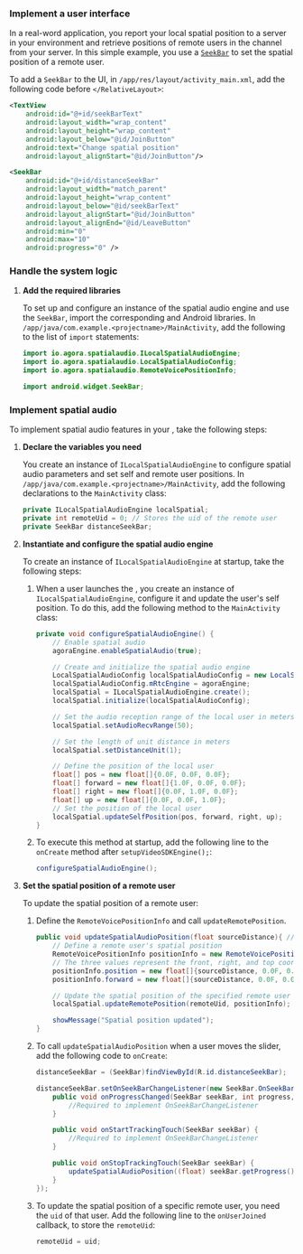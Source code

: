 <PlatformWrapper platform="android">

### Implement a user interface

In a real-word application, you report your local spatial position to a server in your environment and retrieve positions of remote users in the channel from your server. In this simple example, you use a [`SeekBar`](https://developer.android.com/reference/android/widget/SeekBar) to set the spatial position of a remote user. 

To add a `SeekBar` to the UI, in `/app/res/layout/activity_main.xml`, add the following code before `</RelativeLayout>`:

```xml
<TextView
    android:id="@+id/seekBarText"
    android:layout_width="wrap_content"
    android:layout_height="wrap_content"
    android:layout_below="@id/JoinButton"
    android:text="Change spatial position"
    android:layout_alignStart="@id/JoinButton"/>

<SeekBar
    android:id="@+id/distanceSeekBar"
    android:layout_width="match_parent"
    android:layout_height="wrap_content"
    android:layout_below="@id/seekBarText"
    android:layout_alignStart="@id/JoinButton"
    android:layout_alignEnd="@id/LeaveButton"
    android:min="0"
    android:max="10"
    android:progress="0" />
```

### Handle the system logic

1. **Add the required libraries**

    To set up and configure an instance of the spatial audio engine and use the `SeekBar`, import the corresponding <Vg k="COMPANY" /> and Android libraries. In `/app/java/com.example.<projectname>/MainActivity`, add the following to the list of `import` statements:

    ```java
    import io.agora.spatialaudio.ILocalSpatialAudioEngine;
    import io.agora.spatialaudio.LocalSpatialAudioConfig;
    import io.agora.spatialaudio.RemoteVoicePositionInfo;

    import android.widget.SeekBar;
    ```

### Implement spatial audio

To implement spatial audio features in your <Vpl k="CLIENT" />, take the following steps:

1. **Declare the variables you need**

    You create an instance of `ILocalSpatialAudioEngine` to configure spatial audio parameters and set self and remote user positions. In `/app/java/com.example.<projectname>/MainActivity`, add the following declarations to the `MainActivity` class:

    ```java
    private ILocalSpatialAudioEngine localSpatial;
    private int remoteUid = 0; // Stores the uid of the remote user
    private SeekBar distanceSeekBar;
    ```

1. **Instantiate and configure the spatial audio engine**

    To create an instance of `ILocalSpatialAudioEngine` at startup, take the following steps:

    1. When a user launches the <Vpl k="CLIENT" />, you create an instance of `ILocalSpatialAudioEngine`, configure it and update the user's self position. To do this, add the following method to the `MainActivity` class:

        ```java
        private void configureSpatialAudioEngine() {
            // Enable spatial audio
            agoraEngine.enableSpatialAudio(true);

            // Create and initialize the spatial audio engine
            LocalSpatialAudioConfig localSpatialAudioConfig = new LocalSpatialAudioConfig();
            localSpatialAudioConfig.mRtcEngine = agoraEngine;
            localSpatial = ILocalSpatialAudioEngine.create();
            localSpatial.initialize(localSpatialAudioConfig);

            // Set the audio reception range of the local user in meters
            localSpatial.setAudioRecvRange(50);

            // Set the length of unit distance in meters
            localSpatial.setDistanceUnit(1);

            // Define the position of the local user
            float[] pos = new float[]{0.0F, 0.0F, 0.0F};
            float[] forward = new float[]{1.0F, 0.0F, 0.0F};
            float[] right = new float[]{0.0F, 1.0F, 0.0F};
            float[] up = new float[]{0.0F, 0.0F, 1.0F};
            // Set the position of the local user
            localSpatial.updateSelfPosition(pos, forward, right, up);
        }
        ```

    1. To execute this method at startup, add the following line to the `onCreate` method after `setupVideoSDKEngine();`:

        ```java
        configureSpatialAudioEngine();
        ```

1. **Set the spatial position of a remote user**

    To update the spatial position of a remote user:

    1. Define the `RemoteVoicePositionInfo` and call `updateRemotePosition`. 

        ```java
        public void updateSpatialAudioPosition(float sourceDistance){ //View view){
            // Define a remote user's spatial position
            RemoteVoicePositionInfo positionInfo = new RemoteVoicePositionInfo();
            // The three values represent the front, right, and top coordinates
            positionInfo.position = new float[]{sourceDistance, 0.0F, 0.0F};
            positionInfo.forward = new float[]{sourceDistance, 0.0F, 0.0F};

            // Update the spatial position of the specified remote user
            localSpatial.updateRemotePosition(remoteUid, positionInfo);

            showMessage("Spatial position updated");
        }
        ```

    1. To call `updateSpatialAudioPosition` when a user moves the slider, add the following code to `onCreate`:

        ```java
        distanceSeekBar = (SeekBar)findViewById(R.id.distanceSeekBar);

        distanceSeekBar.setOnSeekBarChangeListener(new SeekBar.OnSeekBarChangeListener() {
            public void onProgressChanged(SeekBar seekBar, int progress, boolean fromUser) {
                //Required to implement OnSeekBarChangeListener
            }

            public void onStartTrackingTouch(SeekBar seekBar) {
                //Required to implement OnSeekBarChangeListener
            }

            public void onStopTrackingTouch(SeekBar seekBar) {
                updateSpatialAudioPosition((float) seekBar.getProgress());
            }
        });
        ```

    1. To update the spatial position of a specific remote user, you need the `uid` of that user. Add the following line to the `onUserJoined` callback, to store the `remoteUid`: 

        ```java
        remoteUid = uid;
        ```
</PlatformWrapper>
